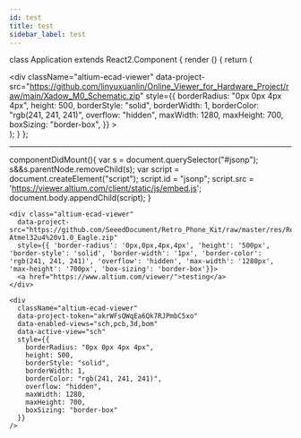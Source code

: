 ```yaml
---
id: test
title: test
sidebar_label: test
---
```


<div
            className="altium-ecad-viewer"
            data-project-src="https://github.com/linyuxuanlin/Online_Viewer_for_Hardware_Project/raw/main/Xadow_M0_Schematic.zip"
            style={{
              borderRadius: "0px 0px 4px 4px",
              height: 500,
              borderStyle: "solid",
              borderWidth: 1,
              borderColor: "rgb(241, 241, 241)",
              overflow: "hidden",
              maxWidth: 1280,
              maxHeight: 700,
              boxSizing: "border-box",
            }}
          ></div>




class Application extends React2.Component {
  render () {
    return (
      <div className="application">
          <Helmet>
              <script src="https://viewer.altium.com/client/static/js/embed.js"></script>
              <script>try{Typekit.load({ async: true })}catch(e){}</script>
          </Helmet>
          <div
            className="altium-ecad-viewer"
            data-project-src="https://github.com/linyuxuanlin/Online_Viewer_for_Hardware_Project/raw/main/Xadow_M0_Schematic.zip"
            style={{
              borderRadius: "0px 0px 4px 4px",
              height: 500,
              borderStyle: "solid",
              borderWidth: 1,
              borderColor: "rgb(241, 241, 241)",
              overflow: "hidden",
              maxWidth: 1280,
              maxHeight: 700,
              boxSizing: "border-box",
            }}
          ></div>
      </div>
    );
  }
};

---

<script src="https://viewer.altium.com/client/static/js/embed.js"></script>

componentDidMount(){
var s = document.querySelector("#jsonp");
s&&s.parentNode.removeChild(s);
var script = document.createElement("script");
script.id = "jsonp";
script.src = 'https://viewer.altium.com/client/static/js/embed.js';
document.body.appendChild(script);
}

```
<div class="altium-ecad-viewer"
  data-project-src="https://github.com/SeeedDocument/Retro_Phone_Kit/raw/master/res/RePhone%20core%202G-Atmel32u4%20v1.0_Eagle.zip"
  style={{ 'border-radius': '0px,0px,4px,4px', 'height': '500px', 'border-style': 'solid', 'border-width': '1px', 'border-color': 'rgb(241, 241, 241)', 'overflow': 'hidden', 'max-width': '1280px', 'max-height': '700px', 'box-sizing': 'border-box'}}>
  <a href="https://www.altium.com/viewer/">testing</a>
</div>

<div
  className="altium-ecad-viewer"
  data-project-token="akrWFsQWqEa6Qk7RJPmbC5xo"
  data-enabled-views="sch,pcb,3d,bom"
  data-active-view="sch"
  style={{
    borderRadius: "0px 0px 4px 4px",
    height: 500,
    borderStyle: "solid",
    borderWidth: 1,
    borderColor: "rgb(241, 241, 241)",
    overflow: "hidden",
    maxWidth: 1280,
    maxHeight: 700,
    boxSizing: "border-box"
  }}
/>
```
